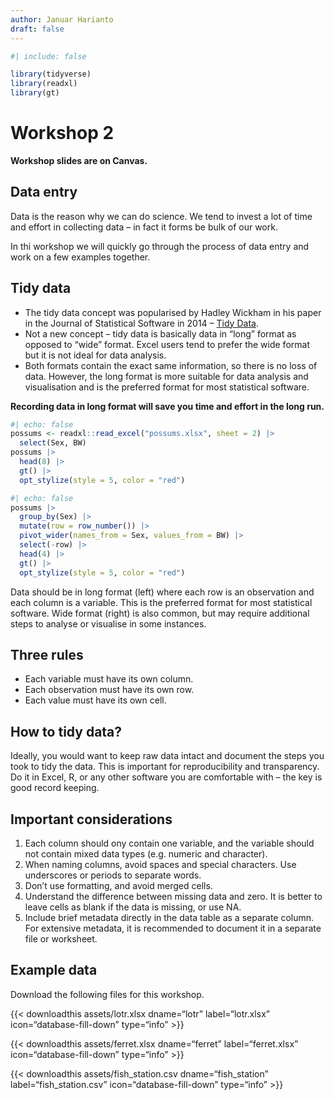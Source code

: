 ```yaml
---
author: Januar Harianto
draft: false
---
```


```r
#| include: false

library(tidyverse)
library(readxl)
library(gt)

```

# Workshop 2 {-}

**Workshop slides are on Canvas.**

## Data entry

Data is the reason why we can do science. We tend to invest a lot of time and effort in collecting data -- in fact it forms be bulk of our work.

In thi workshop we will quickly go through the process of data entry and work on a few examples together.


## Tidy data

- The tidy data concept was popularised by Hadley Wickham in his paper in the Journal of Statistical Software in 2014 -- [Tidy Data](https://vita.had.co.nz/papers/tidy-data.pdf).
- Not a new concept -- tidy data is basically data in "long" format as opposed to "wide" format. Excel users tend to prefer the wide format but it is not ideal for data analysis.
- Both formats contain the exact same information, so there is no loss of data. However, the long format is more suitable for data analysis and visualisation and is the preferred format for most statistical software.

**Recording data in long format will save you time and effort in the long run.**

::: {layout="[ 0.4, -0.1, 0.4 ]" #fig-format}

::: {#first-column}
```r
#| echo: false
possums <- readxl::read_excel("possums.xlsx", sheet = 2) |>
  select(Sex, BW)
possums |>
  head(8) |>
  gt() |>
  opt_stylize(style = 5, color = "red")
```
:::

::: {#second-column}
```r
#| echo: false
possums |>
  group_by(Sex) |>
  mutate(row = row_number()) |>
  pivot_wider(names_from = Sex, values_from = BW) |>
  select(-row) |>
  head(4) |>
  gt() |>
  opt_stylize(style = 5, color = "red")
```
:::

Data should be in long format (left) where each row is an observation and each column is a variable. This is the preferred format for most statistical software. Wide format (right) is also common, but may require additional steps to analyse or visualise in some instances.
:::

## Three rules

- Each variable must have its own column.
- Each observation must have its own row.
- Each value must have its own cell.


## How to tidy data?

Ideally, you would want to keep raw data intact and document the steps you took to tidy the data. This is important for reproducibility and transparency. Do it in Excel, R, or any other software you are comfortable with -- the key is good record keeping.


## Important considerations

1. Each column should ony contain one variable, and the variable should not contain mixed data types (e.g. numeric and character).
2. When naming columns, avoid spaces and special characters. Use underscores or periods to separate words.
3. Don't use formatting, and avoid merged cells.
4. Understand the difference between missing data and zero. It is better to leave cells as blank if the data is missing, or use NA.
5. Include brief metadata directly in the data table as a separate column. For extensive metadata, it is recommended to document it in a separate file or worksheet.




## Example data

Download the following files for this workshop. 

{{< downloadthis assets/lotr.xlsx dname="lotr" label="lotr.xlsx" icon="database-fill-down" type="info" >}}

{{< downloadthis assets/ferret.xlsx dname="ferret" label="ferret.xlsx" icon="database-fill-down" type="info" >}}

{{< downloadthis assets/fish_station.csv dname="fish_station" label="fish_station.csv" icon="database-fill-down" type="info" >}}